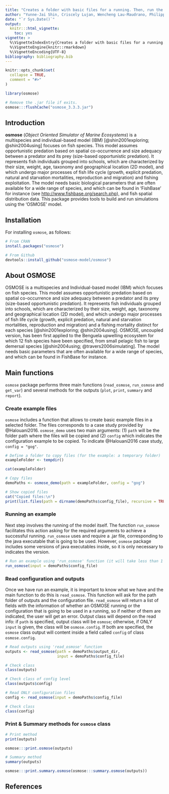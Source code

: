 ```yaml
---
title: "Creates a folder with basic files for a running. Then, run the model and read the outputs."
author: "Yunne-Jai Shin, Criscely Lujan, Wencheng Lau-Maudrano, Philippe Verley, Ricardo Oliveros-Ramos, Nicolas Barrier & Laure Velez (2020)"
date: "`r Sys.Date()`"
output:
  knitr:::html_vignette:
    toc: yes
vignette: >
  %\VignetteIndexEntry{Creates a folder with basic files for a running. Then, run the model and read the outputs.}
  %\VignetteEngine{knitr::rmarkdown}
  %\VignetteEncoding{UTF-8}
bibliography: bibliography.bib
---
```


```r
knitr::opts_chunk$set(
  collapse = TRUE,
  comment = "#>"
)
```

```r
library(osmose)
```

```r
# Remove the .jar file if exits.
osmose:::flushCache("osmose_3.3.3.jar")
```

## Introduction

**osmose** (*Object Oriented Simulator of Marine Ecosystems*) is a multispecies and individual-based model (IBM) [@shin2001exploring; @shin2004using] focuses on fish species. This model assumes opportunistic predation based on spatial co-occurrence and size adequacy between a predator and its prey (size-based opportunistic predation). It represents fish individuals grouped into schools, which are characterized by their size, weight, age, taxonomy and geographical location (2D model), and which undergo major processes of fish life cycle (growth, explicit predation, natural and starvation mortalities, reproduction and migration) and fishing exploitation. The model needs basic biological parameters that are often available for a wide range of species, and which can be found in 'FishBase' for instance (see <http://www.fishbase.org/search.php>), and fish spatial distribution data. This package provides tools to build and run simulations using the 'OSMOSE' model.


## Installation

For installing `osmose`, as follows:

```r
# From CRAN
install.packages("osmose")

# From Github
devtools::install_github("osmose-model/osmose")
```

## About OSMOSE
OSMOSE is a multispecies and Individual-based model (IBM) which focuses on fish species. This model assumes opportunistic predation based on spatial co-occurrence and size adequacy between a predator and its prey (size-based opportunistic predation). It represents fish individuals grouped into schools, which are characterized by their size, weight, age, taxonomy and geographical location (2D model), and which undergo major processes of fish life cycle (growth, explicit predation, natural and starvation mortalities, reproduction and migration) and a fishing mortality distinct for each species [@shin2001exploring; @shin2004using]. OSMOSE, uncoupled version, has been first applied to the Benguela upwelling ecosystem for which 12 fish species have been specified, from small pelagic fish to large demersal species [@shin2004using; @travers2006simulating]. The model needs basic parameters that are often available for a wide range of species, and which can be found in FishBase for instance.


## Main functions

`osmose` package performs three main functions (`read_osmose`, `run_osmose` and `get_var`) and several methods for the outputs (`plot`, `print`, `summary` and `report`). 

### Create example files
`osmose` includes a function that allows to create basic example files in a selected folder. The files corresponds to a case study provided by @Halouani2016. `osmose_demo` uses two main arguments: (1) `path` will be the folder path where the files will be copied and (2) `config` which indicates the configuration example to be copied. To indicate @Halouani2016 case study, `config = "gog"`.

```r
# Define a folder to copy files (for the example: a temporary folder)
exampleFolder <- tempdir()

cat(exampleFolder)
```

```r
# Copy files
demoPaths <- osmose_demo(path = exampleFolder, config = "gog")
```

```r
# Show copied files
cat("Copied files:\n")
print(list.files(path = dirname(demoPaths$config_file), recursive = TRUE))
```

### Running an example
Next step involves the running of the model itself. The function `run_osmose` facilitates this action asking for the required arguments to achieve a successful running. `run_osmose` uses and require a .jar file, corresponding to the java executable that is going to be used. However, `osmose` package includes some versions of java executables inside, so it is only necessary to indicates the version.

```r
# Run an example using 'run_osmose' function (it will take less than 1 min)
run_osmose(input = demoPaths$config_file)
```

### Read configuration and outputs
Once we have run an example, it is important to know what we have and the main function to do this is `read_osmose`. This function will ask for the path folder of outputs and the configuration file. `read_osmose` will return a list of fields with the information of whether an OSMOSE running or the configuration that is going to be used in a running, so if neither of them are indicated, the user will get an error. Output class will depend on the read info: if `path` is specified, output class will be `osmose`; otherwise, if ONLY `input` is given, the class will be `osmose.config`. If both are specified, the `osmose` class output will content inside a field called `config` of class `osmose.config`.

```r
# Read outputs using 'read_osmose' function
outputs <- read_osmose(path = demoPaths$output_dir, 
                       input = demoPaths$config_file)

# Check class
class(outputs)

# Check class of config level
class(outputs$config)

# Read ONLY configuration files
config <- read_osmose(input = demoPaths$config_file)

# Check class
class(config)
```

### Print & Summary methods for `osmose` class
```r
# Print method
print(outputs)
```

```r
osmose:::print.osmose(outputs)
```

```r
# Summary method
summary(outputs)
```

```r
osmose:::print.summary.osmose(osmose:::summary.osmose(outputs))
```

## References
